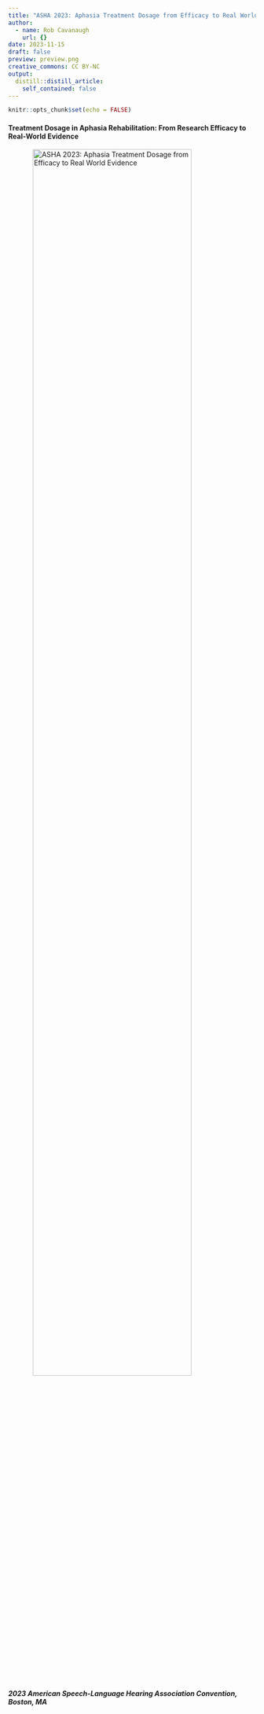 ```yaml
---
title: "ASHA 2023: Aphasia Treatment Dosage from Efficacy to Real World Evidence"
author:
  - name: Rob Cavanaugh
    url: {}
date: 2023-11-15
draft: false
preview: preview.png
creative_commons: CC BY-NC
output:
  distill::distill_article:
    self_contained: false
---
```


```r
knitr::opts_chunk$set(echo = FALSE)
```

#### Treatment Dosage in Aphasia Rehabilitation: From Research Efficacy to Real-World Evidence 

<!-- centered image of preview.png with a link to asha-2023.pdf with 80% width-->
<a href="asha-2023.pdf"><img src="preview2.png" alt="ASHA 2023: Aphasia Treatment Dosage from Efficacy to Real World Evidence" style="width:80%;display:block;margin-left:auto;margin-right:auto;"></a>

***2023 American Speech-Language Hearing Association Convention, Boston, MA***
